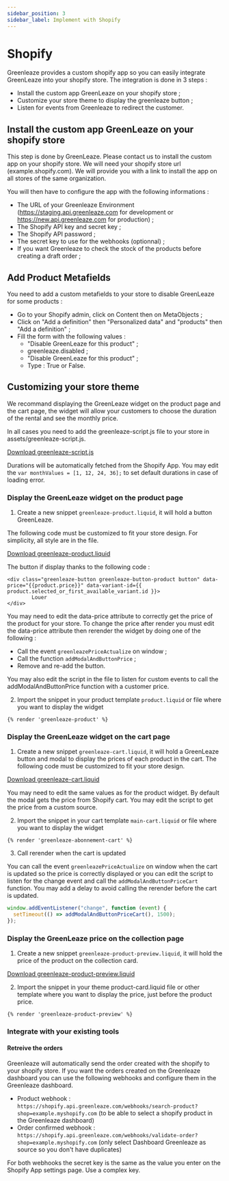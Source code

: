 ```yaml
---
sidebar_position: 3
sidebar_label: Implement with Shopify
---
```


# Shopify

Greenleaze provides a custom shopify app so you can easily integrate GreenLeaze into your shopify store.
The integration is done in 3 steps :

- Install the custom app GreenLeaze on your shopify store ;
- Customize your store theme to display the greenleaze button ;
- Listen for events from Greenleaze to redirect the customer.

## Install the custom app GreenLeaze on your shopify store

This step is done by GreenLeaze. Please contact us to install the custom app on your shopify store. We will need your shopify store url (example.shopify.com). We will provide you with a link to install the app on all stores of the same organization.

You will then have to configure the app with the following informations :

- The URL of your Greenleaze Environment (https://staging.api.greenleaze.com for development or https://new.api.greenleaze.com for production) ;
- The Shopify API key and secret key ;
- The Shopify API password ;
- The secret key to use for the webhooks (optionnal) ;
- If you want Greenleaze to check the stock of the products before creating a draft order ;

## Add Product Metafields

You need to add a custom metafields to your store to disable GreenLeaze for some products :

- Go to your Shopify admin, click on Content then on MetaObjects ;
- Click on "Add a definition" then "Personalized data" and "products" then "Add a definition" ;
- Fill the form with the following values :
  - "Disable GreenLeaze for this product" ;
  - greenleaze.disabled ;
  - "Disable GreenLeaze for this product" ;
  - Type : True or False.

## Customizing your store theme

We recommand displaying the GreenLeaze widget on the product page and the cart page, the widget will allow your customers to choose the duration of the rental and see the monthly price.

In all cases you need to add the greenleaze-script.js file to your store in assets/greenleaze-script.js.

[Download greenleaze-script.js](./file/greenleaze-script.js)

Durations will be automatically fetched from the Shopify App.
You may edit the `var monthValues = [1, 12, 24, 36];` to set default durations in case of loading error.

### Display the GreenLeaze widget on the product page

1. Create a new snippet `greenleaze-product.liquid`, it will hold a button GreenLeaze.

The following code must be customized to fit your store design. For simplicity, all style are in the file.

[Download greenleaze-product.liquid](./file/greenleaze-product.liquid)

The button if display thanks to the following code :

```liquid
<div class="greenleaze-button greenleaze-button-product button" data-price="{{product.price}}" data-variant-id={{ product.selected_or_first_available_variant.id }}>
        Louer
</div>
```

You may need to edit the data-price attribute to correctly get the price of the product for your store. To change the price after render you must edit the data-price attribute then rerender the widget by doing one of the following :

- Call the event `greenleazePriceActualize` on window ;
- Call the function `addModalAndButtonPrice` ;
- Remove and re-add the button.

You may also edit the script in the file to listen for custom events to call the addModalAndButtonPrice function with a customer price.

2. Import the snippet in your product template `product.liquid` or file where you want to display the widget

```liquid
{% render 'greenleaze-product' %}
```

### Display the GreenLeaze widget on the cart page

1. Create a new snippet `greenleaze-cart.liquid`, it will hold a GreenLeaze button and modal to display the prices of each product in the cart. The following code must be customized to fit your store design.

[Download greenleaze-cart.liquid ](./file/greenleaze-cart.liquid)

You may need to edit the same values as for the product widget.
By default the modal gets the price from Shopify cart. You may edit the script to get the price from a custom source.

2. Import the snippet in your cart template `main-cart.liquid` or file where you want to display the widget

```liquid
{% render 'greenleaze-abonnement-cart' %}
```

3. Call rerender when the cart is updated

You can call the event `greenleazePriceActualize` on window when the cart is updated so the price is correctly displayed or you can edit the script to listen for the change event and call the `addModalAndButtonPriceCart` function. You may add a delay to avoid calling the rerender before the cart is updated.

```javascript
window.addEventListener("change", function (event) {
  setTimeout(() => addModalAndButtonPriceCart(), 1500);
});
```

### Display the GreenLeaze price on the collection page

1. Create a new snippet `greenleaze-product-preview.liquid`, it will hold the price of the product on the collection card.

[Download greenleaze-product-preview.liquid](./file/greenleaze-product-preview.liquid)

2. Import the snippet in your theme product-card.liquid file or other template where you want to display the price, just before the product price.

```liquid
{% render 'greenleaze-product-preview' %}
```

### Integrate with your existing tools

#### Retreive the orders

Greenleaze will automatically send the order created with the shopify to your shopify store. If you want the orders created on the Greenleaze dashboard you can use the following webhooks and configure them in the Greenleaze dashboard.

- Product webhook : `https://shopify.api.greenleaze.com/webhooks/search-product?shop=example.myshopify.com` (to be able to select a shopify product in the Greenleaze dashboard)
- Order confirmed webhook : `https://shopify.api.greenleaze.com/webhooks/validate-order?shop=example.myshopify.com` (only select Dashboard Greenleaze as source so you don't have duplicates)

For both webhooks the secret key is the same as the value you enter on the Shopify App settings page. Use a complex key.

